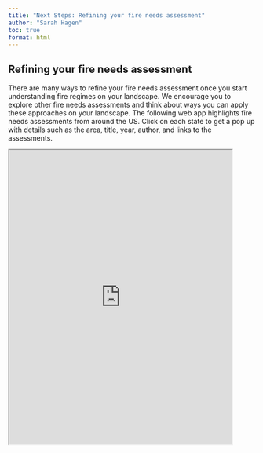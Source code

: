 ```yaml
---
title: "Next Steps: Refining your fire needs assessment"
author: "Sarah Hagen"
toc: true
format: html
---
```


## Refining your fire needs assessment

There are many ways to refine your fire needs assessment once you start understanding fire regimes on your landscape. We encourage you to explore other fire needs assessments and think about ways you can apply these approaches on your landscape. The following web app highlights fire needs assessments from around the US. Click on each state to get a pop up with details such as the area, title, year, author, and links to the assessments.

```{=html}
<iframe src="https://arcg.is/0OWyfz0"width="90%" height="600px" style="border:1;" allowfullscreen="" loading="lazy"
</iframe>
```

### A few highlighted approaches

**Illinois Fire Needs Assessment**: Illinois took the process outlined here and built on it by crosswalking EVT and BpS to better understand Fire Return Intervals (FRI) in the EVT systems, rather than just using the underlying BpS. They also conducted a survey of experts to understand current fire return intervals. This approach provided a more nuanced understanding of fire needs in their landscape. [Read more about their assessment](https://www.illinoisprescribedfirecouncil.org/uploads/1/0/5/8/105892833/il_fire_needs_assessment.pdf) (opens a pdf).

**Michigan Fire Needs Assessments**: Michigan used GIS-based multicriteria decision analysis to assess the ecological need for prescribed fire. This method allowed them to integrate various factors and make informed decisions about fire management. They also developed a prescribed fire model to visualize and plan fire needs. [View their story map](https://storymaps.arcgis.com/stories/02094dd68d874331a9977fc80d6d7247) or [read their published paper](https://www.mdpi.com/1424-2818/13/3/100).

**Minnesota Fire Needs Assessment**: Minnesota crosswalked EVT with local vegetation classifications and summarized by county and by agency to better understand fire needs in their local landscapes. This approach helped them tailor their fire management practices to the specific needs of their region. [Explore their assessment](https://www.mnprescribedfire.org/mnfireneedsassessment).

**Wisconsin Fire Needs Assessments**: Wisconsin took a more methodological approach to assess fire needs. Their detailed analysis provided insights into fire management practices and helped them develop effective strategies. [Learn more about their initial assessment](http://lakestatesfiresci.net/docs/LSFSC_Oct82014_Assessing%20Needs%20Hmielowski_TPOS_LS%20FINAL.pdf) (opens a pdf) and [explore the more recent update](https://staceymarion.com/fna/).

### Exploring other approaches

There are many other approaches to fire needs assessments, including using LANDFIRE BpS models and ST-Sim to explore changing fire regimes and disturbance pathways and their effects on the landscape. For more information on the BpS models and ST-Sim, visit the [LANDFIRE BpS Models page](https://landfire-tnc.github.io/LANDFIRE_101/LANDFIRE_Datasets/1_Vegetation/Biophysical_Settings/4-bps-models.html) on the LANDFIRE 101 website.

## Summary

There are many ways to refine your fire needs assessment once you start understanding fire regimes on your landscape. Feel empowered to use these data and think about them in the way that makes the most sense for your needs. You can also [contact the LANDFIRE team](mailto:landfire@tnc.org) to discuss and explore other options for creating a fire needs assessment for your landscape.
